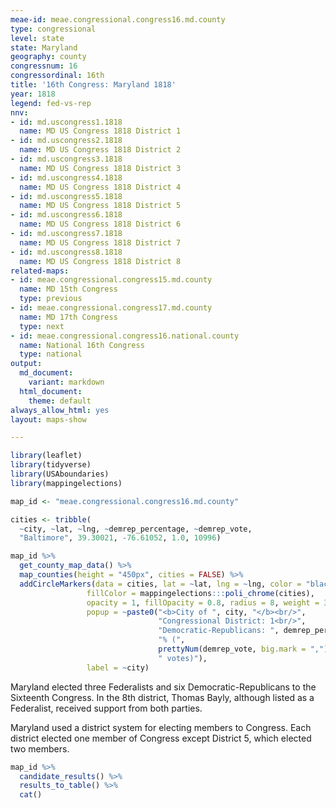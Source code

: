 ```yaml
---
meae-id: meae.congressional.congress16.md.county
type: congressional
level: state
state: Maryland
geography: county
congressnum: 16
congressordinal: 16th
title: '16th Congress: Maryland 1818'
year: 1818
legend: fed-vs-rep
nnv:
- id: md.uscongress1.1818
  name: MD US Congress 1818 District 1
- id: md.uscongress2.1818
  name: MD US Congress 1818 District 2
- id: md.uscongress3.1818
  name: MD US Congress 1818 District 3
- id: md.uscongress4.1818
  name: MD US Congress 1818 District 4
- id: md.uscongress5.1818
  name: MD US Congress 1818 District 5
- id: md.uscongress6.1818
  name: MD US Congress 1818 District 6
- id: md.uscongress7.1818
  name: MD US Congress 1818 District 7
- id: md.uscongress8.1818
  name: MD US Congress 1818 District 8
related-maps:
- id: meae.congressional.congress15.md.county
  name: MD 15th Congress
  type: previous
- id: meae.congressional.congress17.md.county
  name: MD 17th Congress
  type: next
- id: meae.congressional.congress16.national.county
  name: National 16th Congress
  type: national
output:
  md_document:
    variant: markdown
  html_document:
    theme: default
always_allow_html: yes
layout: maps-show

---
```


```r
library(leaflet)
library(tidyverse)
library(USAboundaries)
library(mappingelections)

map_id <- "meae.congressional.congress16.md.county"

cities <- tribble(
  ~city, ~lat, ~lng, ~demrep_percentage, ~demrep_vote,
  "Baltimore", 39.30021, -76.61052, 1.0, 10996)
```

<div class="map">

```r
map_id %>%
  get_county_map_data() %>%
  map_counties(height = "450px", cities = FALSE) %>%
  addCircleMarkers(data = cities, lat = ~lat, lng = ~lng, color = "black",
                 fillColor = mappingelections:::poli_chrome(cities),
                 opacity = 1, fillOpacity = 0.8, radius = 8, weight = 3,
                 popup = ~paste0("<b>City of ", city, "</b><br/>",
                                 "Congressional District: 1<br/>",
                                 "Democratic-Republicans: ", demrep_percentage * 100,
                                 "% (", 
                                 prettyNum(demrep_vote, big.mark = ","),
                                 " votes)"),
                 label = ~city) 
```

</div>

Maryland elected three Federalists and six Democratic-Republicans to the Sixteenth Congress. In the 8th district, Thomas Bayly, although listed as a Federalist, received support from both parties.

Maryland used a district system for electing members to Congress. Each district elected one member of Congress except District 5, which elected two members.

<div class="results-table">

```r
map_id %>%
  candidate_results() %>%
  results_to_table() %>%
  cat()
```

</div>
